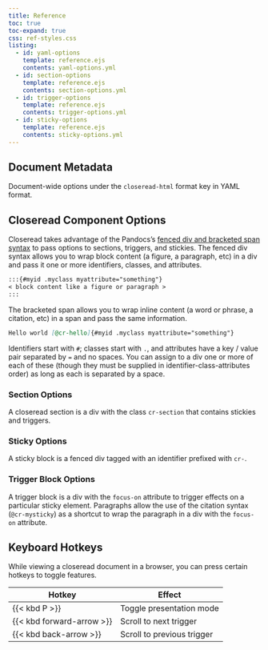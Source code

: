 ```yaml
---
title: Reference
toc: true
toc-expand: true
css: ref-styles.css
listing:
  - id: yaml-options
    template: reference.ejs
    contents: yaml-options.yml
  - id: section-options
    template: reference.ejs
    contents: section-options.yml
  - id: trigger-options
    template: reference.ejs
    contents: trigger-options.yml
  - id: sticky-options
    template: reference.ejs
    contents: sticky-options.yml
---
```


## Document Metadata

Document-wide options under the `closeread-html` format key in YAML format.

::: {#yaml-options}
:::

## Closeread Component Options

Closeread takes advantage of the Pandocs's [fenced div and bracketed span syntax](https://quarto.org/docs/authoring/markdown-basics.html#sec-divs-and-spans) to pass options to sections, triggers, and stickies. The fenced div syntax allows you to wrap block content (a figure, a paragraph, etc) in a div and pass it one or more identifiers, classes, and attributes.

``` markdown
:::{#myid .myclass myattribute="something"}
< block content like a figure or paragraph >
:::
```

The bracketed span allows you to wrap inline content (a word or phrase, a citation, etc) in a span and pass the same information.

```markdown
Hello world [@cr-hello]{#myid .myclass myattribute="something"}
```

Identifiers start with `#`; classes start with `.`, and attributes have a key / value pair separated by `=` and no spaces. You can assign to a div one or more of each of these (though they must be supplied in identifier-class-attributes order) as long as each is separated by a space.

### Section Options

A closeread section is a div with the class `cr-section` that contains stickies and triggers.

::: {#section-options}
:::

### Sticky Options

A sticky block is a fenced div tagged with an identifier prefixed with `cr-`.

::: {#sticky-options}
:::

### Trigger Block Options

A trigger block is a div with the `focus-on` attribute to trigger effects on a particular sticky element. Paragraphs allow the use of the citation syntax (`@cr-mysticky`) as a shortcut to wrap the paragraph in a div with the `focus-on` attribute.

::: {#trigger-options}
:::

## Keyboard Hotkeys

While viewing a closeread document in a browser, you can press certain hotkeys to toggle features.

| Hotkey                    | Effect                     |
|---------------------------|----------------------------|
| {{< kbd P >}}             | Toggle presentation mode   |
| {{< kbd forward-arrow >}} | Scroll to next trigger     |
| {{< kbd back-arrow >}}    | Scroll to previous trigger |
